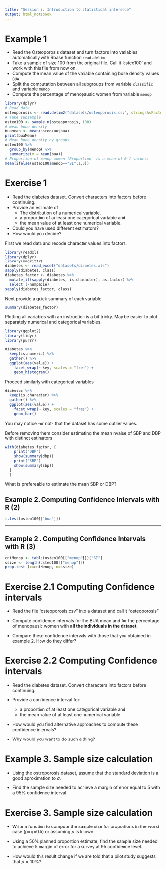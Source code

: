 ```yaml
---
title: "Session 5. Introduction to statistical inference"
output: html_notebook
---
```


# Example 1

- Read the Osteoporosis dataset and turn factors into variables automatically with Rbase function `read.delim`
- Take a sample of size 100 from the original file. Call it 'osteo100' and work with this file from now on.
- Compute the mean value of the variable containing bone density values `BUA`
- Split the computation between all subgroups from variable `classific` and variable `menop`
- Compute the percentage of menopausic women from variable `menop`

```r
library(dplyr)
# Read data
osteoporosis <- read.delim2("datasets/osteoporosis.csv", stringsAsFactors=TRUE)
# Take subsample
osteo100 <- sample_n(osteoporosis, 100)
# mean bone density
buaMean <- mean(osteo100$bua)
print(buaMean)
# Mean bone density ny groups
osteo100 %>% 
  group_by(menop) %>% 
  summarize(m = mean(bua))
# Proportion of menop women (Proportion  is a mean of 0-1 values)
mean(ifelse(osteo100$menop=="SI",1,0))
```


# Exercise 1

- Read the diabetes dataset. Convert characters into factors before continuing.
- Provide an estimate of 
    - The distribution of a numerical variable.
    - a proportion of at least one categorical variable and 
    - the mean value of at least one numerical variable.
- Could you have used different estimators?
- How would you decide?

First we read data and recode character values into factors.

```r
library(readxl)
library(dplyr)
library(magrittr)
diabetes <- read_excel("datasets/diabetes.xls")
sapply(diabetes, class)
diabetes_factor <- diabetes %>%
  mutate_if(sapply(diabetes, is.character), as.factor) %>%
  select (-numpacie)
sapply(diabetes_factor, class)
```
Next provide a quick summary of each variable
```r
summary(diabetes_factor)
```
Plotting all variables with an instruction is a bit tricky. May be easier to plot separately numerical and categorical variables.

```r
library(ggplot2)
library(tidyr)
library(purrr)

diabetes %>%
  keep(is.numeric) %>% 
  gather() %>% 
  ggplot(aes(value)) +
    facet_wrap(~ key, scales = "free") +
    geom_histogram()
```

Proceed similarly with categorical variables

```r
diabetes %>%
  keep(is.character) %>% 
  gather() %>% 
  ggplot(aes(value)) +
    facet_wrap(~ key, scales = "free") +
    geom_bar()
```

You may notice -or not- that the dataset has some outlier values.

Before removing them consider estimating the mean nvalue of SBP and DBP with distinct estimators

```r
with(diabetes_factor, {
    print("DBP")
    show(summary(dbp))
    print("SBP")
    show(summary(sbp))
  }
  )
```
What is prefereable to estimate the mean SBP or DBP?



## Example 2. Computing Confidence Intervals with R (2)

```r
t.test(osteo100[["bua"]])
```
---

## Example 2 . Computing Confidence Intervals with R (3)

```r
cntMenop <- table(osteo100[["menop"]])["SI"]
ssize <- length(osteo100[["menop"]])
prop.test (x=cntMenop, n=ssize)
```

# Exercise 2.1 Computing Confidence intervals

- Read the file "osteoporosis.csv" into a dataset and call it "osteoporosis"

- Compute confidence intervals for the BUA mean and for the percentage of menopausic women with __all the individuals in the dataset__.

- Compare these confidence intervals with those that you obtained in example 2. How do they differ?



# Exercise 2.2 Computing Confidence intervals

- Read the diabetes dataset. Convert characters into factors before continuing.

- Provide a confidence interval for:
    - a proportion of at least one categorical variable and 
    - the mean value of at least one numerical variable.

- How would you find alternative approaches to compute these confidence intervals?

- Why would you want to do such a thing?


# Example 3. Sample size calculation

- Using the osteoporosis dataset, assume that the standard deviation is a good aproximation to $\sigma$.

- Find the sample size needed to achieve a margin of error equal to 5 with a $95\%$ confidence interval.

# Exercise 3. Sample size calculation

- Write a function to compute the sample size for proportions in the worst case (p=q=0.5) or assuming $p$ is known.

- Using a $50\%$ planned proportion estimate, find the sample size needed to achieve $5%$ margin of error for a survey at $95%$ confidence level.

- How would this result change if we are told that a pilot study suggests that $p=10\%$?





